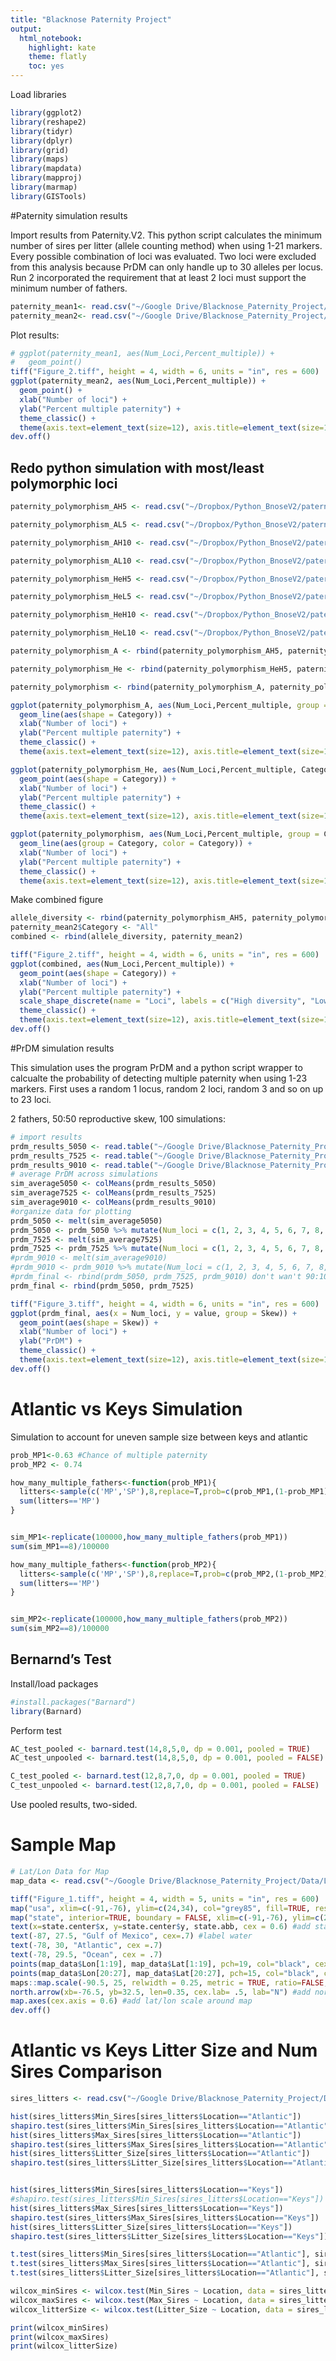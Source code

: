 ```yaml
---
title: "Blacknose Paternity Project"
output: 
  html_notebook: 
    highlight: kate
    theme: flatly
    toc: yes
---
```


Load libraries

```r
library(ggplot2)
library(reshape2)
library(tidyr)
library(dplyr)
library(grid)
library(maps)
library(mapdata)
library(mapproj)
library(marmap)
library(GISTools)
```

#Paternity simulation results 

Import results from Paternity.V2. This python script calculates the minimum number of sires per litter (allele counting method) when using 1-21 markers. Every possible combination of loci was evaluated. Two loci were excluded from this analysis because PrDM can only handle up to 30 alleles per locus. Run 2 incorporated the requirement that at least 2 loci must support the minimum number of fathers. 

```r
paternity_mean1<- read.csv("~/Google Drive/Blacknose_Paternity_Project/python_paternity_results_1.txt")
paternity_mean2<- read.csv("~/Google Drive/Blacknose_Paternity_Project/python_paternity_results_2.txt")
```

Plot results:

```r
# ggplot(paternity_mean1, aes(Num_Loci,Percent_multiple)) + 
#   geom_point()
tiff("Figure_2.tiff", height = 4, width = 6, units = "in", res = 600)
ggplot(paternity_mean2, aes(Num_Loci,Percent_multiple)) + 
  geom_point() + 
  xlab("Number of loci") + 
  ylab("Percent multiple paternity") +
  theme_classic() +
  theme(axis.text=element_text(size=12), axis.title=element_text(size=14))
dev.off()
```

## Redo python simulation with most/least polymorphic loci 

```r
paternity_polymorphism_AH5 <- read.csv("~/Dropbox/Python_BnoseV2/paternity_results_#A_H5.txt", header = FALSE, col.names="Percent_multiple") %>% mutate(Num_Loci = c(1:5), Category = "#A_H5")

paternity_polymorphism_AL5 <- read.csv("~/Dropbox/Python_BnoseV2/paternity_results_#A_L5.txt", header = FALSE, col.names="Percent_multiple") %>% mutate(Num_Loci = c(1:5), Category = "#A_L5")

paternity_polymorphism_AH10 <- read.csv("~/Dropbox/Python_BnoseV2/paternity_results_#A_H10.txt", header = FALSE, col.names="Percent_multiple") %>% mutate(Num_Loci = c(1:10), Category = "#A_H10")

paternity_polymorphism_AL10 <- read.csv("~/Dropbox/Python_BnoseV2/paternity_results_#A_L10.txt", header = FALSE, col.names="Percent_multiple") %>% mutate(Num_Loci = c(1:10), Category = "#A_L10")

paternity_polymorphism_HeH5 <- read.csv("~/Dropbox/Python_BnoseV2/paternity_results_He_H5.txt", header = FALSE, col.names="Percent_multiple") %>% mutate(Num_Loci = c(1:5), Category = "He_H5")

paternity_polymorphism_HeL5 <- read.csv("~/Dropbox/Python_BnoseV2/paternity_results_He_L5.txt", header = FALSE, col.names="Percent_multiple") %>% mutate(Num_Loci = c(1:5), Category = "He_L5")

paternity_polymorphism_HeH10 <- read.csv("~/Dropbox/Python_BnoseV2/paternity_results_He_H10.txt", header = FALSE, col.names="Percent_multiple") %>% mutate(Num_Loci = c(1:10), Category = "He_H10")

paternity_polymorphism_HeL10 <- read.csv("~/Dropbox/Python_BnoseV2/paternity_results_He_L10.txt", header = FALSE, col.names="Percent_multiple") %>% mutate(Num_Loci = c(1:10), Category = "He_L10")

paternity_polymorphism_A <- rbind(paternity_polymorphism_AH5, paternity_polymorphism_AL5, paternity_polymorphism_AH10, paternity_polymorphism_AL10)

paternity_polymorphism_He <- rbind(paternity_polymorphism_HeH5, paternity_polymorphism_HeL5, paternity_polymorphism_HeH10, paternity_polymorphism_HeL10)

paternity_polymorphism <- rbind(paternity_polymorphism_A, paternity_polymorphism_He)

```

```r
ggplot(paternity_polymorphism_A, aes(Num_Loci,Percent_multiple, group = Category)) + 
  geom_line(aes(shape = Category)) + 
  xlab("Number of loci") + 
  ylab("Percent multiple paternity") +
  theme_classic() +
  theme(axis.text=element_text(size=12), axis.title=element_text(size=14))

ggplot(paternity_polymorphism_He, aes(Num_Loci,Percent_multiple, Category)) + 
  geom_point(aes(shape = Category)) + 
  xlab("Number of loci") + 
  ylab("Percent multiple paternity") +
  theme_classic() +
  theme(axis.text=element_text(size=12), axis.title=element_text(size=14))

ggplot(paternity_polymorphism, aes(Num_Loci,Percent_multiple, group = Category)) + 
  geom_line(aes(group = Category, color = Category)) + 
  xlab("Number of loci") + 
  ylab("Percent multiple paternity") +
  theme_classic() +
  theme(axis.text=element_text(size=12), axis.title=element_text(size=14))
```

Make combined figure

```r
allele_diversity <- rbind(paternity_polymorphism_AH5, paternity_polymorphism_AL5)
paternity_mean2$Category <- "All"
combined <- rbind(allele_diversity, paternity_mean2)

tiff("Figure_2.tiff", height = 4, width = 6, units = "in", res = 600)
ggplot(combined, aes(Num_Loci,Percent_multiple)) + 
  geom_point(aes(shape = Category)) +
  xlab("Number of loci") + 
  ylab("Percent multiple paternity") +
  scale_shape_discrete(name = "Loci", labels = c("High diversity", "Low diversity", "All")) +
  theme_classic() +
  theme(axis.text=element_text(size=12), axis.title=element_text(size=14))
dev.off()
```


#PrDM simulation results

This simulation uses the program PrDM and a python script wrapper to calcualte the probability of detecting multiple paternity when using 1-23 markers. First uses a random 1 locus, random 2 loci, random 3 and so on up to 23 loci. 

2 fathers, 50:50 reproductive skew, 100 simulations:

```r
# import results
prdm_results_5050 <- read.table("~/Google Drive/Blacknose_Paternity_Project/PrDM_Sim_avg_results_2_50_50_x100.txt")
prdm_results_7525 <- read.table("~/Google Drive/Blacknose_Paternity_Project/PrDM_Sim_avg_results_2_75_25_x100.txt")
prdm_results_9010 <- read.table("~/Google Drive/Blacknose_Paternity_Project/PrDM_Sim_avg_results_2_90_10_x100.txt")
# average PrDM across simulations 
sim_average5050 <- colMeans(prdm_results_5050)
sim_average7525 <- colMeans(prdm_results_7525)
sim_average9010 <- colMeans(prdm_results_9010)
#organize data for plotting
prdm_5050 <- melt(sim_average5050)
prdm_5050 <- prdm_5050 %>% mutate(Num_loci = c(1, 2, 3, 4, 5, 6, 7, 8, 9, 10, 11, 12, 13, 14, 15, 16, 17, 18, 19, 20, 21), Skew = "50:50")
prdm_7525 <- melt(sim_average7525)
prdm_7525 <- prdm_7525 %>% mutate(Num_loci = c(1, 2, 3, 4, 5, 6, 7, 8, 9, 10, 11, 12, 13, 14, 15, 16, 17, 18, 19, 20, 21), Skew = "75:25") 
#prdm_9010 <- melt(sim_average9010)
#prdm_9010 <- prdm_9010 %>% mutate(Num_loci = c(1, 2, 3, 4, 5, 6, 7, 8, 9, 10, 11, 12, 13, 14, 15, 16, 17, 18, 19, 20, 21), Skew = "90:10") 
#prdm_final <- rbind(prdm_5050, prdm_7525, prdm_9010) don't wan't 90:10 skew 
prdm_final <- rbind(prdm_5050, prdm_7525)

```


```r
tiff("Figure_3.tiff", height = 4, width = 6, units = "in", res = 600)
ggplot(prdm_final, aes(x = Num_loci, y = value, group = Skew)) +
  geom_point(aes(shape = Skew)) + 
  xlab("Number of loci") + 
  ylab("PrDM") +
  theme_classic() +
  theme(axis.text=element_text(size=12), axis.title=element_text(size=14))
dev.off()

```




# Atlantic vs Keys Simulation

Simulation to account for uneven sample size between keys and atlantic 

```r
prob_MP1<-0.63 #Chance of multiple paternity 
prob_MP2 <- 0.74

how_many_multiple_fathers<-function(prob_MP1){
  litters<-sample(c('MP','SP'),8,replace=T,prob=c(prob_MP1,(1-prob_MP1)))
  sum(litters=='MP')
}


sim_MP1<-replicate(100000,how_many_multiple_fathers(prob_MP1))
sum(sim_MP1==8)/100000

how_many_multiple_fathers<-function(prob_MP2){
  litters<-sample(c('MP','SP'),8,replace=T,prob=c(prob_MP2,(1-prob_MP2)))
  sum(litters=='MP')
}


sim_MP2<-replicate(100000,how_many_multiple_fathers(prob_MP2))
sum(sim_MP2==8)/100000
```

## Bernarnd's Test

Install/load packages

```r
#install.packages("Barnard")
library(Barnard)
```

Perform test

```r
AC_test_pooled <- barnard.test(14,8,5,0, dp = 0.001, pooled = TRUE)
AC_test_unpooled <- barnard.test(14,8,5,0, dp = 0.001, pooled = FALSE)

C_test_pooled <- barnard.test(12,8,7,0, dp = 0.001, pooled = TRUE)
C_test_unpooled <- barnard.test(12,8,7,0, dp = 0.001, pooled = FALSE)
```

Use pooled results, two-sided. 

# Sample Map 

```r
# Lat/Lon Data for Map
map_data <- read.csv("~/Google Drive/Blacknose_Paternity_Project/Data/LatLong_Map.csv", stringsAsFactors=FALSE)
```

```r
tiff("Figure_1.tiff", height = 4, width = 5, units = "in", res = 600)
map("usa", xlim=c(-91,-76), ylim=c(24,34), col="grey85", fill=TRUE, resolution=0, add=FALSE) #add US base
map("state", interior=TRUE, boundary = FALSE, xlim=c(-91,-76), ylim=c(24,34), col="grey40", add=TRUE) # add state lines
text(x=state.center$x, y=state.center$y, state.abb, cex = 0.6) #add state abbreviation labels
text(-87, 27.5, "Gulf of Mexico", cex=.7) #label water
text(-78, 30, "Atlantic", cex =.7)
text(-78, 29.5, "Ocean", cex = .7)
points(map_data$Lon[1:19], map_data$Lat[1:19], pch=19, col="black", cex=0.5) #add Atlantic location points
points(map_data$Lon[20:27], map_data$Lat[20:27], pch=15, col="black", cex=0.5) #add Keys location points
maps::map.scale(-90.5, 25, relwidth = 0.25, metric = TRUE, ratio=FALSE, cex=0.6) #Add scalebar. GIStools also has a map.scale function that masks the maps package function, want to use maps package 
north.arrow(xb=-76.5, yb=32.5, len=0.35, cex.lab= .5, lab="N") #add north arrow
map.axes(cex.axis = 0.6) #add lat/lon scale around map
dev.off() 
```

# Atlantic vs Keys Litter Size and Num Sires Comparison

```r
sires_litters <- read.csv("~/Google Drive/Blacknose_Paternity_Project/Data/NumSires_LitterSize.csv")
```

```r
hist(sires_litters$Min_Sires[sires_litters$Location=="Atlantic"])
shapiro.test(sires_litters$Min_Sires[sires_litters$Location=="Atlantic"])
hist(sires_litters$Max_Sires[sires_litters$Location=="Atlantic"])
shapiro.test(sires_litters$Max_Sires[sires_litters$Location=="Atlantic"])
hist(sires_litters$Litter_Size[sires_litters$Location=="Atlantic"])
shapiro.test(sires_litters$Litter_Size[sires_litters$Location=="Atlantic"])


hist(sires_litters$Min_Sires[sires_litters$Location=="Keys"])
#shapiro.test(sires_litters$Min_Sires[sires_litters$Location=="Keys"]) #All the same value so nothing to test
hist(sires_litters$Max_Sires[sires_litters$Location=="Keys"])
shapiro.test(sires_litters$Max_Sires[sires_litters$Location=="Keys"])
hist(sires_litters$Litter_Size[sires_litters$Location=="Keys"])
shapiro.test(sires_litters$Litter_Size[sires_litters$Location=="Keys"])

```

```r
t.test(sires_litters$Min_Sires[sires_litters$Location=="Atlantic"], sires_litters$Min_Sires[sires_litters$Location=="Keys"])
t.test(sires_litters$Max_Sires[sires_litters$Location=="Atlantic"], sires_litters$Max_Sires[sires_litters$Location=="Keys"])
t.test(sires_litters$Litter_Size[sires_litters$Location=="Atlantic"], sires_litters$Litter_Size[sires_litters$Location=="Keys"])
```

```r

wilcox_minSires <- wilcox.test(Min_Sires ~ Location, data = sires_litters, paired = FALSE)
wilcox_maxSires <- wilcox.test(Max_Sires ~ Location, data = sires_litters, paired = FALSE)
wilcox_litterSize <- wilcox.test(Litter_Size ~ Location, data = sires_litters, paired = FALSE)

print(wilcox_minSires)
print(wilcox_maxSires)
print(wilcox_litterSize)

```